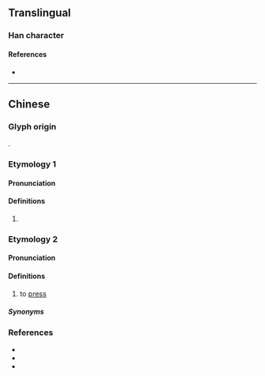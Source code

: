 {{character info}}
{{character info|0x2F8BD}}
==Translingual==

===Han character===
{{Han char|rn=64|rad=手|as=09|sn=12|four=57020|canj=QAIL|ids=⿰扌即}}

====References====
* {{Han ref|kx=0443.150|dkj=12373|dj=0794.150|hdz=31920.040|uh=63E4|ud=25572|bh=D1B9|bd=53689}}

----

==Chinese==

===Glyph origin===
{{Han etym}}
{{Han compound|手|即|c1=s|c2=p|t1=hand|ls=psc}}.

===Etymology 1===
{{zh-forms}}

====Pronunciation====
{{zh-pron
|m=jí
|c=zat1,zeot1
|mc=y
|oc=y
|cat=
}}

====Definitions====
{{zh-hanzi}}

# {{rfdef|zh}}

===Etymology 2===
{{zh-forms|alt=𢯩,廿-Teochew}}

====Pronunciation====
{{zh-pron
|mn=xm,qz,lk,tp,kh,tn,hc,km:chhi̍h/zz,kh,tn,tc,mg:ji̍h/xm,tp,km:li̍h/sx,yl:chhī/yl:jī
|mn-t=rih8
|cat=v
}}

====Definitions====
{{zh-hanzi}}

# {{lb|zh|Min Nan}} to [[press]]

=====Synonyms=====
{{zh-dial|按}}

===References===
* {{R:twedu|B01293}}
* {{R:yue:Hanzi}}
* {{R:nan:thcwdq}}